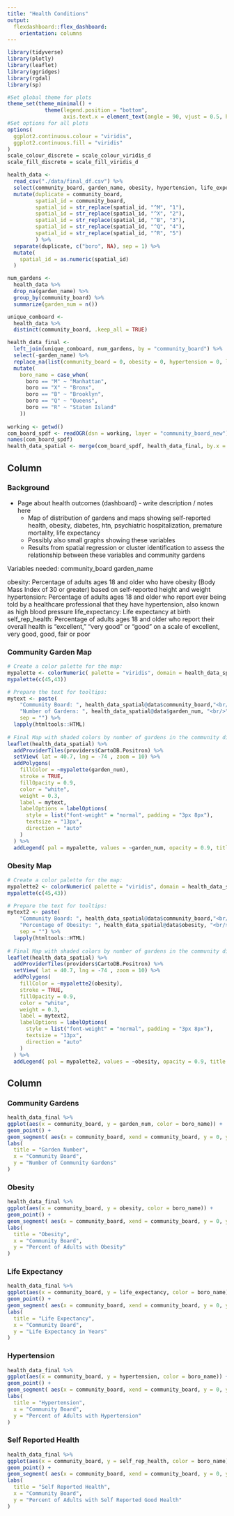 ```yaml
---
title: "Health Conditions"
output: 
  flexdashboard::flex_dashboard:
    orientation: columns
---
```


```r

library(tidyverse)
library(plotly)
library(leaflet)
library(ggridges)
library(rgdal)
library(sp)

#Set global theme for plots
theme_set(theme_minimal() + 
            theme(legend.position = "bottom", 
                  axis.text.x = element_text(angle = 90, vjust = 0.5, hjust = 1)))
#Set options for all plots
options(
  ggplot2.continuous.colour = "viridis",
  ggplot2.continuous.fill = "viridis"
)
scale_colour_discrete = scale_colour_viridis_d
scale_fill_discrete = scale_fill_viridis_d
```

```r
health_data <-
  read_csv("./data/final_df.csv") %>% 
  select(community_board, garden_name, obesity, hypertension, life_expectancy, self_rep_health) %>% 
  mutate(duplicate = community_board, 
         spatial_id = community_board, 
         spatial_id = str_replace(spatial_id, "^M", "1"),
         spatial_id = str_replace(spatial_id, "^X", "2"),
         spatial_id = str_replace(spatial_id, "^B", "3"),
         spatial_id = str_replace(spatial_id, "^Q", "4"),
         spatial_id = str_replace(spatial_id, "^R", "5")
         ) %>% 
  separate(duplicate, c("boro", NA), sep = 1) %>% 
  mutate(
    spatial_id = as.numeric(spatial_id)
  )

num_gardens <-
  health_data %>% 
  drop_na(garden_name) %>% 
  group_by(community_board) %>% 
  summarize(garden_num = n())

unique_comboard <-
  health_data %>% 
  distinct(community_board, .keep_all = TRUE)

health_data_final <-
  left_join(unique_comboard, num_gardens, by = "community_board") %>% 
  select(-garden_name) %>% 
  replace_na(list(community_board = 0, obesity = 0, hypertension = 0, life_expectancy = 0, self_rep_health = 0, boro = 0, garden_num = 0)) %>% 
  mutate(
    boro_name = case_when(
      boro == "M" ~ "Manhattan",
      boro == "X" ~ "Bronx",
      boro == "B" ~ "Brooklyn",
      boro == "Q" ~ "Queens",
      boro == "R" ~ "Staten Island"
    ))
  
working <- getwd()
com_board_spdf <- readOGR(dsn = working, layer = "community_board_new")
names(com_board_spdf)
health_data_spatial <- merge(com_board_spdf, health_data_final, by.x = "boro_cd", by.y = "spatial_id")
```

Column {.tabset .tabset-fade data-width=400}
-----------------------------------------------------------------------
    
### Background

* Page about health outcomes (dashboard) - write description / notes here
  - Map of distribution of gardens and maps showing self-reported health, obesity, diabetes, htn, psychiatric hospitalization, premature mortality, life expectancy  
  - Possibly also small graphs showing these variables  
  - Results from spatial regression or cluster identification to assess the relationship between these variables and community gardens  
  
Variables needed: 
community_board
garden_name

obesity: Percentage of adults ages 18 and older who have obesity (Body Mass Index of 30 or greater) based on self-reported height and weight
hypertension: Percentage of adults ages 18 and older who report ever being told by a healthcare professional that they have hypertension, also known as high blood pressure
life_expectancy: Life expectancy at birth
self_rep_health: Percentage of adults ages 18 and older who report their overall health is “excellent,” "very good" or “good” on a scale of excellent, very good, good, fair or poor

### Community Garden Map
```r
# Create a color palette for the map:
mypalette <- colorNumeric( palette = "viridis", domain = health_data_spatial@data$garden_num, na.color = "transparent")
mypalette(c(45,43))

# Prepare the text for tooltips:
mytext <- paste(
    "Community Board: ", health_data_spatial@data$community_board,"<br/>", 
    "Number of Gardens: ", health_data_spatial@data$garden_num, "<br/>", 
    sep = "") %>%
  lapply(htmltools::HTML)
 
# Final Map with shaded colors by number of gardens in the community district
leaflet(health_data_spatial) %>% 
  addProviderTiles(providers$CartoDB.Positron) %>%  
  setView( lat = 40.7, lng = -74 , zoom = 10) %>%
  addPolygons( 
    fillColor = ~mypalette(garden_num), 
    stroke = TRUE, 
    fillOpacity = 0.9, 
    color = "white", 
    weight = 0.3,
    label = mytext,
    labelOptions = labelOptions( 
      style = list("font-weight" = "normal", padding = "3px 8px"), 
      textsize = "13px", 
      direction = "auto"
    )
  ) %>%
  addLegend( pal = mypalette, values = ~garden_num, opacity = 0.9, title = "Number of Gardens", position = "topleft" )
```

### Obesity Map

```r
# Create a color palette for the map:
mypalette2 <- colorNumeric( palette = "viridis", domain = health_data_spatial@data$obesity, na.color = "transparent")
mypalette(c(45,43))

# Prepare the text for tooltips:
mytext2 <- paste(
    "Community Board: ", health_data_spatial@data$community_board,"<br/>", 
    "Percentage of Obesity: ", health_data_spatial@data$obesity, "<br/>", 
    sep = "") %>%
  lapply(htmltools::HTML)
 
# Final Map with shaded colors by number of gardens in the community district
leaflet(health_data_spatial) %>% 
  addProviderTiles(providers$CartoDB.Positron) %>%  
  setView( lat = 40.7, lng = -74 , zoom = 10) %>%
  addPolygons( 
    fillColor = ~mypalette2(obesity), 
    stroke = TRUE, 
    fillOpacity = 0.9, 
    color = "white", 
    weight = 0.3,
    label = mytext2,
    labelOptions = labelOptions( 
      style = list("font-weight" = "normal", padding = "3px 8px"), 
      textsize = "13px", 
      direction = "auto"
    )
  ) %>%
  addLegend( pal = mypalette2, values = ~obesity, opacity = 0.9, title = "Percentage of Obesity", position = "topleft" )
```

Column {.tabset .tabset-fade data-width=400}
-----------------------------------------------------------------------

### Community Gardens

```r
health_data_final %>% 
ggplot(aes(x = community_board, y = garden_num, color = boro_name)) +
geom_point() + 
geom_segment( aes(x = community_board, xend = community_board, y = 0, yend = garden_num)) +
labs(
  title = "Garden Number",
  x = "Community Board",
  y = "Number of Community Gardens"
)
```

### Obesity

```r
health_data_final %>% 
ggplot(aes(x = community_board, y = obesity, color = boro_name)) +
geom_point() + 
geom_segment( aes(x = community_board, xend = community_board, y = 0, yend = obesity)) +
labs(
  title = "Obesity",
  x = "Community Board",
  y = "Percent of Adults with Obesity"
)
```

### Life Expectancy

```r
health_data_final %>% 
ggplot(aes(x = community_board, y = life_expectancy, color = boro_name)) +
geom_point() + 
geom_segment( aes(x = community_board, xend = community_board, y = 0, yend = life_expectancy)) +
labs(
  title = "Life Expectancy",
  x = "Community Board",
  y = "Life Expectancy in Years"
)
```

### Hypertension

```r
health_data_final %>% 
ggplot(aes(x = community_board, y = hypertension, color = boro_name)) +
geom_point() + 
geom_segment( aes(x = community_board, xend = community_board, y = 0, yend = hypertension)) +
labs(
  title = "Hypertension",
  x = "Community Board",
  y = "Percent of Adults with Hypertension"
)
```

### Self Reported Health

```r
health_data_final %>% 
ggplot(aes(x = community_board, y = self_rep_health, color = boro_name)) +
geom_point() + 
geom_segment( aes(x = community_board, xend = community_board, y = 0, yend = self_rep_health)) +
labs(
  title = "Self Reported Health",
  x = "Community Board",
  y = "Percent of Adults with Self Reported Good Health"
)
```




  
